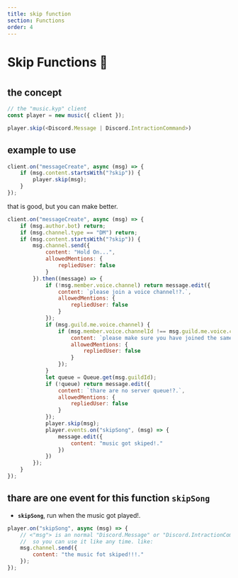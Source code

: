 ```yaml
---
title: skip function
section: Functions
order: 4
---
```

#
#
#
# Skip Functions 🧪
#
#
#
## the concept

```js live noInline
// the "music.kyp" client
const player = new music({ client });

player.skip(<Discord.Message | Discord.IntractionCommand>)

```

## example to use

```js live noInline
client.on("messageCreate", async (msg) => {
    if (msg.content.startsWith("?skip")) {
        player.skip(msg);
    }
});
```

that is good, but you can make better.

```js live noInline
client.on("messageCreate", async (msg) => {
    if (msg.author.bot) return;
    if (msg.channel.type == "DM") return;
    if (msg.content.startsWith("?skip")) {
        msg.channel.send({
            content: "Hold On...",
            allowedMentions: {
                repliedUser: false
            }
        }).then((message) => {
            if (!msg.member.voice.channel) return message.edit({
                content: `please join a voice channel!?.`,
                allowedMentions: {
                    repliedUser: false
                }
            });
            if (msg.guild.me.voice.channel) {
                if (msg.member.voice.channelId !== msg.guild.me.voice.channelId) return message.edit({
                    content: `please make sure you have joined the same channel iam in: <#${msg.guild.me.voice.channelId}>!?.`,
                    allowedMentions: {
                        repliedUser: false
                    }
                });
            }
            let queue = Queue.get(msg.guildId);
            if (!queue) return message.edit({
                content: `thare are no server queue!?.`,
                allowedMentions: {
                    repliedUser: false
                }
            });
            player.skip(msg);
            player.events.on("skipSong", (msg) => {
                message.edit({
                    content: "music got skiped!."
                })
            })
        });
    }
});
```

## thare are one event for this function **`skipSong`**


- **`skipSong`**, run when the music got played!.

```js live noInline
player.on("skipSong", async (msg) => {
    // <"msg"> is an normal "Discord.Message" or "Discord.IntractionCommand",
    //  so you can use it like any time. like:
    msg.channel.send({
        content: "the music fot skiped!!!."
    });
});
```